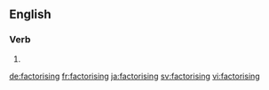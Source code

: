 ==English==

===Verb===
{{head|en}}

# {{present participle of|factorise}}

[[de:factorising]]
[[fr:factorising]]
[[ja:factorising]]
[[sv:factorising]]
[[vi:factorising]]